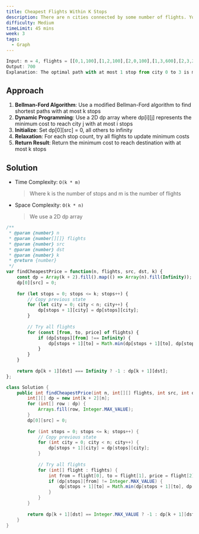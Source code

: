 ```yaml
---
title: Cheapest Flights Within K Stops
description: There are n cities connected by some number of flights. You are given an array flights where flights[i] = [fromi, toi, pricei] indicates that there is a flight from city fromi to city toi with cost pricei.
difficulty: Medium
timeLimit: 45 mins
week: 3
tags:
  - Graph
---
```


```js title="Example"
Input: n = 4, flights = [[0,1,100],[1,2,100],[2,0,100],[1,3,600],[2,3,200]], src = 0, dst = 3, k = 1
Output: 700
Explanation: The optimal path with at most 1 stop from city 0 to 3 is marked in red and costs 100 + 600 = 700.
```

## Approach

1. **Bellman-Ford Algorithm**: Use a modified Bellman-Ford algorithm to find shortest paths with at most k stops
2. **Dynamic Programming**: Use a 2D dp array where dp[i][j] represents the minimum cost to reach city j with at most i stops
3. **Initialize**: Set dp[0][src] = 0, all others to infinity
4. **Relaxation**: For each stop count, try all flights to update minimum costs
5. **Return Result**: Return the minimum cost to reach destination with at most k stops

## Solution

- Time Complexity: `O(k * m)`
  > Where k is the number of stops and m is the number of flights
- Space Complexity: `O(k * n)`
  > We use a 2D dp array

```js tab="JavaScript"
/**
 * @param {number} n
 * @param {number[][]} flights
 * @param {number} src
 * @param {number} dst
 * @param {number} k
 * @return {number}
 */
var findCheapestPrice = function(n, flights, src, dst, k) {
    const dp = Array(k + 2).fill().map(() => Array(n).fill(Infinity));
    dp[0][src] = 0;
    
    for (let stops = 0; stops <= k; stops++) {
        // Copy previous state
        for (let city = 0; city < n; city++) {
            dp[stops + 1][city] = dp[stops][city];
        }
        
        // Try all flights
        for (const [from, to, price] of flights) {
            if (dp[stops][from] !== Infinity) {
                dp[stops + 1][to] = Math.min(dp[stops + 1][to], dp[stops][from] + price);
            }
        }
    }
    
    return dp[k + 1][dst] === Infinity ? -1 : dp[k + 1][dst];
};
```

```java tab="Java"
class Solution {
    public int findCheapestPrice(int n, int[][] flights, int src, int dst, int k) {
        int[][] dp = new int[k + 2][n];
        for (int[] row : dp) {
            Arrays.fill(row, Integer.MAX_VALUE);
        }
        dp[0][src] = 0;
        
        for (int stops = 0; stops <= k; stops++) {
            // Copy previous state
            for (int city = 0; city < n; city++) {
                dp[stops + 1][city] = dp[stops][city];
            }
            
            // Try all flights
            for (int[] flight : flights) {
                int from = flight[0], to = flight[1], price = flight[2];
                if (dp[stops][from] != Integer.MAX_VALUE) {
                    dp[stops + 1][to] = Math.min(dp[stops + 1][to], dp[stops][from] + price);
                }
            }
        }
        
        return dp[k + 1][dst] == Integer.MAX_VALUE ? -1 : dp[k + 1][dst];
    }
}
```
